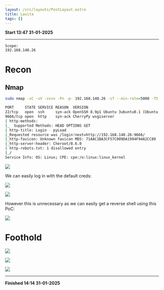 ```yaml
---
layout: /src/layouts/PostLayout.astro
title: Lavita
tags: []
---
```

**Start 13:47 31-01-2025**

---
```
Scope:
192.168.140.26
```
# Recon

## Nmap

```bash
sudo nmap -sC -sV -vvvv -Pn -p- 192.168.140.26 -sT --min-rate=5000 -T5

PORT     STATE SERVICE REASON  VERSION
22/tcp   open  ssh     syn-ack OpenSSH 8.9p1 Ubuntu 3ubuntu0.1 (Ubuntu Linux; protocol 2.0)
9666/tcp open  http    syn-ack CherryPy wsgiserver
| http-methods: 
|_  Supported Methods: HEAD OPTIONS GET
| http-title: Login - pyLoad 
|_Requested resource was /login?next=http://192.168.140.26:9666/
|_http-favicon: Unknown favicon MD5: 71AAC1BA3CF57C009DA1994F94A2CC89
|_http-server-header: Cheroot/8.6.0
| http-robots.txt: 1 disallowed entry 
|_/
Service Info: OS: Linux; CPE: cpe:/o:linux:linux_kernel
```

![](../../../assets/eaf5af3aa7b8b6d3e59473aa20ef59f8.png)

We can easily log in with the default creds:

![](../../../assets/665932fee41b42c2fd453d9da07fac56.png)

![](../../../assets/f7196768eff2a34823d1593fd157262a.png)

However this is unnecessary as we can easily get a reverse shell using this PoC:

![](../../../assets/8b71577e820243d02b32b9047d4e1af9.png)


# Foothold

![](../../../assets/6a3c7eec95bd3c12d693579cdcaa14bd.png)

![](../../../assets/0175ccfbb598e42aeb21ac7ffbac51d2.png)

![](../../../assets/4c6cda51e8064d3469d3a087bbddeed1.png)

---

**Finished 14:14 31-01-2025**

[^Links]:  [[OSCP Prep]]
